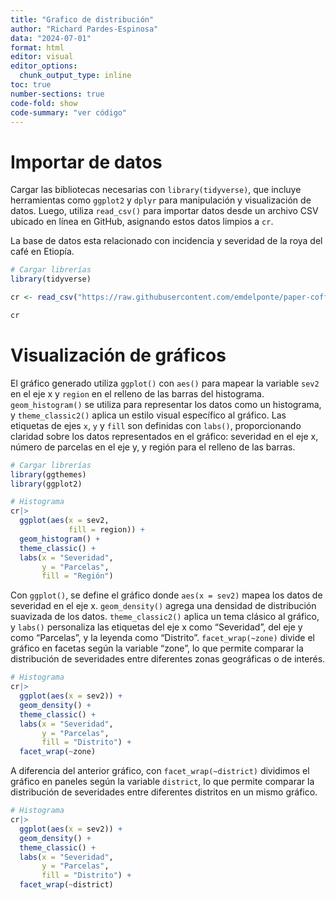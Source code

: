 ```yaml
---
title: "Grafico de distribución"
author: "Richard Pardes-Espinosa"
data: "2024-07-01"
format: html
editor: visual
editor_options: 
  chunk_output_type: inline
toc: true
number-sections: true
code-fold: show
code-summary: "ver código"
---
```


# Importar de datos 

Cargar las bibliotecas necesarias con `library(tidyverse)`, que incluye herramientas como `ggplot2` y `dplyr` para manipulación y visualización de datos. Luego, utiliza `read_csv()` para importar datos desde un archivo CSV ubicado en línea en GitHub, asignando estos datos limpios a `cr`. 

La base de datos esta relacionado con incidencia y severidad de la roya del café en Etiopía. 

```r
# Cargar librerías
library(tidyverse)

cr <- read_csv("https://raw.githubusercontent.com/emdelponte/paper-coffee-rust-Ethiopia/master/data/survey_clean.csv")

cr
```

# Visualización de gráficos

El gráfico generado utiliza `ggplot()` con `aes()` para mapear la variable `sev2` en el eje x y `region` en el relleno de las barras del histograma. `geom_histogram()` se utiliza para representar los datos como un histograma, y `theme_classic2()` aplica un estilo visual específico al gráfico. Las etiquetas de ejes `x`, `y` y `fill` son definidas con `labs()`, proporcionando claridad sobre los datos representados en el gráfico: severidad en el eje x, número de parcelas en el eje y, y región para el relleno de las barras.

```r
# Cargar librerías 
library(ggthemes)
library(ggplot2)

# Histograma
cr|>
  ggplot(aes(x = sev2, 
             fill = region)) +
  geom_histogram() +
  theme_classic() +
  labs(x = "Severidad",
       y = "Parcelas",
       fill = "Región")
```

Con `ggplot()`, se define el gráfico donde `aes(x = sev2)` mapea los datos de severidad en el eje x. `geom_density()` agrega una densidad de distribución suavizada de los datos. `theme_classic2()` aplica un tema clásico al gráfico, y `labs()` personaliza las etiquetas del eje x como "Severidad", del eje y como "Parcelas", y la leyenda como "Distrito". `facet_wrap(~zone)` divide el gráfico en facetas según la variable "zone", lo que permite comparar la distribución de severidades entre diferentes zonas geográficas o de interés.

```r
# Histograma
cr|>
  ggplot(aes(x = sev2)) +
  geom_density() +
  theme_classic() +
  labs(x = "Severidad",
       y = "Parcelas",
       fill = "Distrito") +
  facet_wrap(~zone)
```

A diferencia del anterior gráfico, con `facet_wrap(~district)` dividimos el gráfico en paneles según la variable `district`, lo que permite comparar la distribución de severidades entre diferentes distritos en un mismo gráfico.

```r
# Histograma
cr|>
  ggplot(aes(x = sev2)) +
  geom_density() +
  theme_classic() +
  labs(x = "Severidad",
       y = "Parcelas",
       fill = "Distrito") +
  facet_wrap(~district)
```


